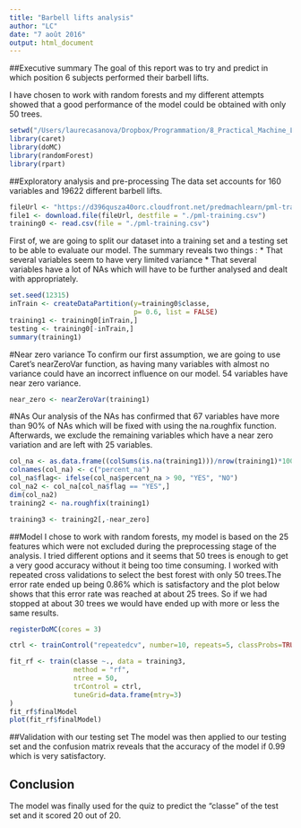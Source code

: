 ```yaml
---
title: "Barbell lifts analysis"
author: "LC"
date: "7 août 2016"
output: html_document
---
```


##Executive summary
The goal of this report was to try and predict in which position 6 subjects performed their barbell lifts.

I have chosen to work with random forests and my different attempts showed that a good performance of the model could be obtained with only 50 trees.

```r
setwd("/Users/laurecasanova/Dropbox/Programmation/8_Practical_Machine_Learning/Assignment")
library(caret)
library(doMC)
library(randomForest)
library(rpart)
```


##Exploratory analysis and pre-processing
The data set accounts for 160 variables and 19622 different barbell lifts. 

```r
fileUrl <- "https://d396qusza40orc.cloudfront.net/predmachlearn/pml-training.csv"
file1 <- download.file(fileUrl, destfile = "./pml-training.csv")
training0 <- read.csv(file = "./pml-training.csv")
```
First of, we are going to split our dataset into a training set and a testing set to be able to evaluate our model. The summary reveals two things : 
* That several variables seem to have very limited variance
* That several variables have a lot of NAs which will have to be further analysed and dealt with appropriately.

```r
set.seed(12315)
inTrain <- createDataPartition(y=training0$classe, 
                               p= 0.6, list = FALSE)
training1 <- training0[inTrain,]
testing <- training0[-inTrain,]
summary(training1)

```

#Near zero variance
To confirm our first assumption, we are going to use Caret's nearZeroVar function, as having many variables with almost no variance could have an incorrect influence on our model. 54 variables have near zero variance.

```r
near_zero <- nearZeroVar(training1)
```

#NAs
Our analysis of the NAs has confirmed that 67 variables have more than 90% of NAs which will be fixed with using the na.roughfix function. Afterwards, we exclude the remaining variables which have a near zero variation and are left with 25 variables.
```r
col_na <- as.data.frame((colSums(is.na(training1)))/nrow(training1)*100)
colnames(col_na) <- c("percent_na")
col_na$flag<- ifelse(col_na$percent_na > 90, "YES", "NO")
col_na2 <- col_na[col_na$flag == "YES",]
dim(col_na2)
training2 <- na.roughfix(training1)

training3 <- training2[,-near_zero]
```



##Model
I chose to work with random forests, my model is based on the 25 features which were not excluded during the preprocessing stage of the analysis. I tried different options and it seems that 50 trees is enough to get a very good accuracy without it being too time consuming. I worked with repeated cross validations to select the best forest with only 50 trees.The error rate ended up being 0.86% which is satisfactory and the plot below shows that this error rate was reached at about 25 trees. So if we had stopped at about 30 trees we would have ended up with more or less the same results.
```r
registerDoMC(cores = 3)

ctrl <- trainControl("repeatedcv", number=10, repeats=5, classProbs=TRUE, savePred=T)

fit_rf <- train(classe ~., data = training3, 
                method = "rf", 
                ntree = 50, 
                trControl = ctrl,
                tuneGrid=data.frame(mtry=3)
)
fit_rf$finalModel
plot(fit_rf$finalModel)
```

##Validation with our testing set
The model was then applied to our testing set and the confusion matrix reveals that the accuracy of the model if 0.99 which is very satisfactory.

## Conclusion
The model was finally used for the quiz to predict the "classe" of the test set and it scored 20 out of 20.
